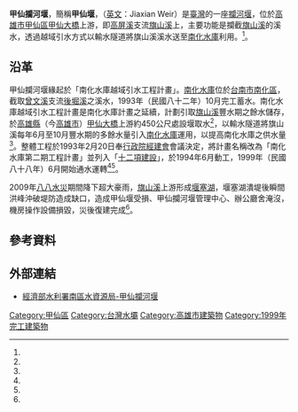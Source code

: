 {{Infobox Dam
| name               = 甲仙堰<br>Jiaxian Weir
| official_name      = 甲仙攔河堰
| image              = Jiaxian Weir.jpg
| image_size         = 300px
| image_caption      = 甲仙攔河堰
| image_alt          = 甲仙攔河堰
| location_map       = Taiwan
| location_map_width = 
| location_map_text  = 
| lat_d     = 23
| lat_m     = 05
| lat_s     = 05
| lat_NS    = N
| long_d    = 120
| long_m    = 34
| long_s    = 57
| long_EW   = E
| coordinates_type   = type:landmark
| coordinates_display= inline,title
| coordinates_ref    = 
|crosses             = [[旗山溪|旗山溪]]
| status             = O
| spillways          = 固定輪閘門三門，混凝土垂直跌落式
| spillway_type      = Gated overflow, service 
| spillway_capacity  = 5316 秒立方公尺
|reservoir           = 甲仙攔河堰水庫
| country            = {{ROC}}
|locale              = [[高雄市|高雄市]][[甲仙區|甲仙區]]
|constructor         = 經濟部水利署
|owner               = 經濟部水利署
|developer           = 經濟部水利署
|maint               = 經濟部水利署南區水資源局
|type                = [[混凝土|混凝土]][[重力壩|重力壩]]
|length              = {{convert|120|m|ft|}}
|height              = {{convert|4|m|ft||}}
|width               = {{convert|5|m|ft||}}
|volume              = 
|crest_elevation     = {{convert|246|m|ft|0|abbr=off}}
|began               = 1994年6月
|open                = 1999年6月
|cost                = [[新臺幣|新臺幣]]二十七億八千八百七十六萬元
|reservoir_capacity  = 
|active_capacity     = 
|reservoir_catchment = 407.89平方公里
|reservoir_surface   = 
|reservoir_elevation = {{convert|246|m|ft|0|abbr=off}}
|bridge_carries      = 無
|bridge_width        =
|bridge_clearance    =
|bridge_traffic      =
|bridge_toll         = 
|bridge_id           =
|map_cue             =
|map_image_full      =
|map_text            =
|plant_owner         = 
|plant_operator      = 
| plant_commission   = 
| plant_licence_exp  = 
| plant_decommission = 
| plant_type         = 
|turbines           = 
|hydraulic_head     = 
|tidal_range        = 
|installed_capacity = 
|max_planned_cap    = 
|capacity_factor    = 
|average_annual_gen = 
|net_generation     = 
|website            = [http://www.wrasb.gov.tw/business/business02Jia.aspx?ShowNo=120&no2=137&no3=43&wid=85 甲仙攔河堰]
|as_of              = 2014年6月
}}

'''甲仙攔河堰'''，簡稱'''甲仙堰'''，（[[英文|英文]]：Jiaxian Weir）是[[臺灣|臺灣]]的一座[[攔河堰|攔河堰]]，位於[[高雄市|高雄市]][[甲仙區|甲仙區]][[甲仙大橋|甲仙大橋]]上游，即[[高屏溪|高屏溪]]支流[[旗山溪|旗山溪]]上，主要功能是攔截[[旗山溪|旗山溪]]的溪水，透過越域引水方式以輸水隧道將旗山溪溪水送至[[南化水庫|南化水庫]]利用。<ref name="經濟部水利署南區水資源局"/>。

== 沿革 ==
甲仙攔河堰緣起於「南化水庫越域引水工程計畫」。[[南化水庫|南化水庫]]位於[[台南市|台南市]][[南化區|南化區]]，截取[[曾文溪|曾文溪]]支流[[後堀溪|後堀溪]]之溪水，1993年（民國八十二年）10月完工蓄水。南化水庫越域引水工程計畫是南化水庫計畫之延續，計劃引取[[旗山溪|旗山溪]]豐水期之餘水儲存，於[[高雄縣|高雄縣]]（今[[高雄市|高雄市]]）[[甲仙大橋|甲仙大橋]]上游約450公尺處設堰取水<ref name="經濟部水利署南區水資源局"/>，以輸水隧道將旗山溪每年6月至10月豐水期的多餘水量引入[[南化水庫|南化水庫]]運用，以提高南化水庫之供水量<ref name="經濟部水利署南區水資源局"/>。整體工程於1993年2月20日奉[[行政院經建會|行政院經建會]]會議決定，將計畫名稱改為「南化水庫第二期工程計畫」並列入「[[十二項建設|十二項建設]]」，於1994年6月動工，1999年（民國八十八年）6月開始通水運轉<ref name="經濟部水利署南區水資源局"/><ref name="南化水庫特色"/>。

2009年[[八八水災|八八水災]]期間降下超大豪雨，[[旗山溪|旗山溪]]上游形成[[堰塞湖|堰塞湖]]，堰塞湖潰堤後瞬間洪峰沖破堤防造成缺口，造成甲仙堰受損、甲仙攔河堰管理中心、辦公廳舍淹沒，機房操作設備損毀，災後復建完成<ref name="水資源設施災後重建"/>。



== 參考資料 ==
{{Reflist| refs=
<ref name="經濟部水利署南區水資源局">{{cite web|language=zh-tw|url=http://www.wrasb.gov.tw/sw/sw01_05_01.aspx|title=甲仙攔河堰|author=|publisher=經濟部水利署南區水資源局|date=2014-06-18|accessdate=2014-06-18|archive-url=https://web.archive.org/web/20140714111659/http://www.wrasb.gov.tw/sw/sw01_05_01.aspx|archive-date=2014-07-14|dead-url=yes}}</ref>

<ref name="南化水庫特色">{{cite web|language=zh-tw|url=http://www6.water.gov.tw/ch/travel_01.php|title=南化水庫特色|author=|publisher=台灣自來水公司第六區管理處|date=2014-06-18|accessdate=2014-06-18|deadurl=yes|archiveurl=https://web.archive.org/web/20140714142107/http://www6.water.gov.tw/ch/travel_01.php|archivedate=2014-07-14}}</ref>

<ref name="水資源設施災後重建">{{cite web|language=zh-tw|url=http://download-88flood.www.gov.tw/activity/inheritance/file/pdf/%E5%9F%BA%E7%A4%8E%E5%BB%BA%E8%A8%AD/%E6%B0%B4%E8%B3%87%E6%BA%90%E8%A8%AD%E6%96%BD%E7%81%BD%E5%BE%8C%E9%87%8D%E5%BB%BA.pdf|title=水資源設施災後重建|author=|publisher=經濟部水利署|date=2014-01-22|accessdate=2014-06-18|deadurl=yes|archiveurl=https://web.archive.org/web/20140714235603/http://download-88flood.www.gov.tw/activity/inheritance/file/pdf/%E5%9F%BA%E7%A4%8E%E5%BB%BA%E8%A8%AD/%E6%B0%B4%E8%B3%87%E6%BA%90%E8%A8%AD%E6%96%BD%E7%81%BD%E5%BE%8C%E9%87%8D%E5%BB%BA.pdf|archivedate=2014-07-14}}</ref>
}}

== 外部連結 ==
*{{zh-tw}}[https://www.wrasb.gov.tw/business/business02Jia.aspx?ShowNo=120&no2=137&no3=43&wid=85### 經濟部水利署南區水資源局-甲仙攔河堰] {{Wayback|url=https://www.wrasb.gov.tw/business/business02Jia.aspx?ShowNo=120&no2=137&no3=43&wid=85 |date=20190504105759 }}

{{台灣水庫}}
{{高屏溪}}

[[Category:甲仙區|Category:甲仙區]]
[[Category:台灣水壩|Category:台灣水壩]]
[[Category:高雄市建築物|Category:高雄市建築物]]
[[Category:1999年完工建築物|Category:1999年完工建築物]]